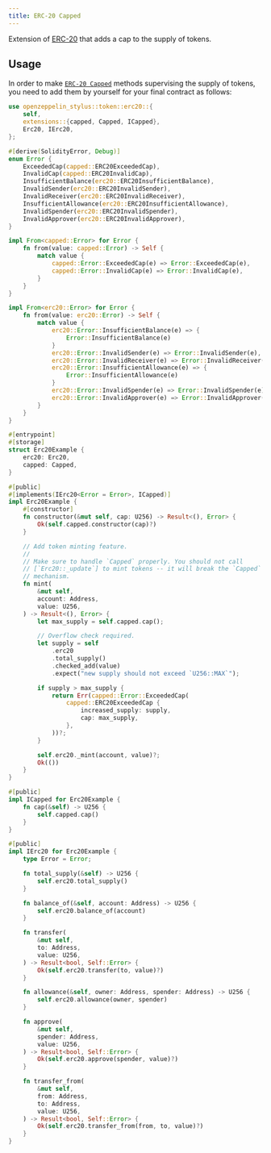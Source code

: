 ```yaml
---
title: ERC-20 Capped
---
```


Extension of [ERC-20](/contracts-stylus/0.2.0/erc20) that adds a cap to the supply of tokens.

## Usage

In order to make [`ERC-20 Capped`](https://docs.rs/openzeppelin-stylus/0.2.0/openzeppelin_stylus/token/erc20/extensions/capped/index.html) methods supervising the supply of tokens, you need to add them by yourself for your final contract as follows:

```rust
use openzeppelin_stylus::token::erc20::{
    self,
    extensions::{capped, Capped, ICapped},
    Erc20, IErc20,
};

#[derive(SolidityError, Debug)]
enum Error {
    ExceededCap(capped::ERC20ExceededCap),
    InvalidCap(capped::ERC20InvalidCap),
    InsufficientBalance(erc20::ERC20InsufficientBalance),
    InvalidSender(erc20::ERC20InvalidSender),
    InvalidReceiver(erc20::ERC20InvalidReceiver),
    InsufficientAllowance(erc20::ERC20InsufficientAllowance),
    InvalidSpender(erc20::ERC20InvalidSpender),
    InvalidApprover(erc20::ERC20InvalidApprover),
}

impl From<capped::Error> for Error {
    fn from(value: capped::Error) -> Self {
        match value {
            capped::Error::ExceededCap(e) => Error::ExceededCap(e),
            capped::Error::InvalidCap(e) => Error::InvalidCap(e),
        }
    }
}

impl From<erc20::Error> for Error {
    fn from(value: erc20::Error) -> Self {
        match value {
            erc20::Error::InsufficientBalance(e) => {
                Error::InsufficientBalance(e)
            }
            erc20::Error::InvalidSender(e) => Error::InvalidSender(e),
            erc20::Error::InvalidReceiver(e) => Error::InvalidReceiver(e),
            erc20::Error::InsufficientAllowance(e) => {
                Error::InsufficientAllowance(e)
            }
            erc20::Error::InvalidSpender(e) => Error::InvalidSpender(e),
            erc20::Error::InvalidApprover(e) => Error::InvalidApprover(e),
        }
    }
}

#[entrypoint]
#[storage]
struct Erc20Example {
    erc20: Erc20,
    capped: Capped,
}

#[public]
#[implements(IErc20<Error = Error>, ICapped)]
impl Erc20Example {
    #[constructor]
    fn constructor(&mut self, cap: U256) -> Result<(), Error> {
        Ok(self.capped.constructor(cap)?)
    }

    // Add token minting feature.
    //
    // Make sure to handle `Capped` properly. You should not call
    // [`Erc20::_update`] to mint tokens -- it will break the `Capped`
    // mechanism.
    fn mint(
        &mut self,
        account: Address,
        value: U256,
    ) -> Result<(), Error> {
        let max_supply = self.capped.cap();

        // Overflow check required.
        let supply = self
            .erc20
            .total_supply()
            .checked_add(value)
            .expect("new supply should not exceed `U256::MAX`");

        if supply > max_supply {
            return Err(capped::Error::ExceededCap(
                capped::ERC20ExceededCap {
                    increased_supply: supply,
                    cap: max_supply,
                },
            ))?;
        }

        self.erc20._mint(account, value)?;
        Ok(())
    }
}

#[public]
impl ICapped for Erc20Example {
    fn cap(&self) -> U256 {
        self.capped.cap()
    }
}

#[public]
impl IErc20 for Erc20Example {
    type Error = Error;

    fn total_supply(&self) -> U256 {
        self.erc20.total_supply()
    }

    fn balance_of(&self, account: Address) -> U256 {
        self.erc20.balance_of(account)
    }

    fn transfer(
        &mut self,
        to: Address,
        value: U256,
    ) -> Result<bool, Self::Error> {
        Ok(self.erc20.transfer(to, value)?)
    }

    fn allowance(&self, owner: Address, spender: Address) -> U256 {
        self.erc20.allowance(owner, spender)
    }

    fn approve(
        &mut self,
        spender: Address,
        value: U256,
    ) -> Result<bool, Self::Error> {
        Ok(self.erc20.approve(spender, value)?)
    }

    fn transfer_from(
        &mut self,
        from: Address,
        to: Address,
        value: U256,
    ) -> Result<bool, Self::Error> {
        Ok(self.erc20.transfer_from(from, to, value)?)
    }
}
```
